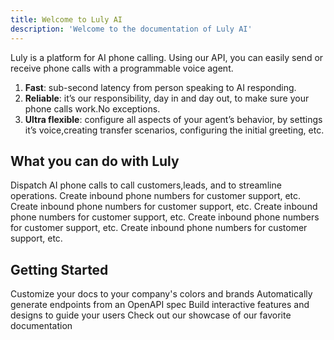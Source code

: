 ```yaml
---
title: Welcome to Luly AI
description: 'Welcome to the documentation of Luly AI'
---
```


Luly is a platform for AI phone calling. Using our API, you can easily send or receive phone calls with a programmable voice agent.
1. **Fast**: sub-second latency from person speaking to AI responding.
2. **Reliable**: it’s our responsibility, day in and day out, to make sure your phone calls work.No exceptions.
3. **Ultra flexible**: configure all aspects of your agent’s behavior, by settings it’s voice,creating transfer scenarios, configuring the initial greeting, etc.

## What you can do with Luly

<CardGroup cols={2}>
  <Card
    title="Send phone calls"
    icon="pen-to-square"
    href="https://mintlify.com/docs/quickstart" 
  >
    Dispatch AI phone calls to call customers,leads, and to streamline operations.
  </Card>
  <Card
    title="Set up inbound numbers"
    icon="image"
    href="https://mintlify.com/docs/development"
  >
    Create inbound phone numbers for customer support, etc.
  </Card>
  <Card
    title="Set up inbound numbers"
    icon="image"
    href="https://mintlify.com/docs/development"
  >
    Create inbound phone numbers for customer support, etc.
  </Card>
  <Card
    title="Set up inbound numbers"
    icon="image"
    href="https://mintlify.com/docs/development"
  >
    Create inbound phone numbers for customer support, etc.
  </Card>
  <Card
    title="Set up inbound numbers"
    icon="image"
    href="https://mintlify.com/docs/development"
  >
    Create inbound phone numbers for customer support, etc.
  </Card>
  <Card
    title="Set up inbound numbers"
    icon="image"
    href="https://mintlify.com/docs/development"
  >
    Create inbound phone numbers for customer support, etc.
  </Card>
  
</CardGroup>

## Getting Started

<CardGroup cols={2}>
  <Card
    title="Customize Style"
    icon="palette"
    href="https://mintlify.com/docs/settings/global"
  >
    Customize your docs to your company's colors and brands
  </Card>
  <Card
    title="Reference APIs"
    icon="code"
    href="https://mintlify.com/docs/api-playground/openapi"
  >
    Automatically generate endpoints from an OpenAPI spec
  </Card>
  <Card
    title="Add Components"
    icon="screwdriver-wrench"
    href="https://mintlify.com/docs/components/accordion"
  >
    Build interactive features and designs to guide your users
  </Card>
  <Card
    title="Get Inspiration"
    icon="stars"
    href="https://mintlify.com/customers"
  >
    Check out our showcase of our favorite documentation
  </Card>
</CardGroup>
